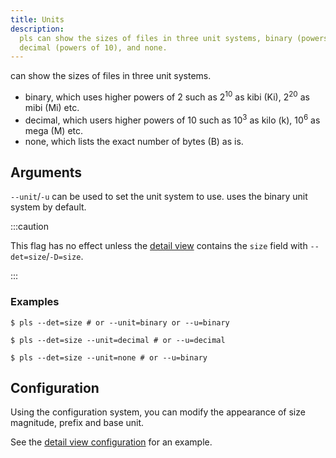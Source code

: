 ```yaml
---
title: Units
description:
  pls can show the sizes of files in three unit systems, binary (powers of 2),
  decimal (powers of 10), and none.
---
```



<Pls /> can show the sizes of files in three unit systems.

- binary, which uses higher powers of 2 such as 2<sup>10</sup> as kibi (Ki),
  2<sup>20</sup> as mibi (Mi) etc.
- decimal, which users higher powers of 10 such as 10<sup>3</sup> as kilo (k),
  10<sup>6</sup> as mega (M) etc.
- none, which lists the exact number of bytes (B) as is.

## Arguments

`--unit`/`-u` can be used to set the unit system to use. <Pls /> uses the binary
unit system by default.

:::caution

This flag has no effect unless the [detail view](/pls/features/detail_view/)
contains the `size` field with `--det=size`/`-D=size`.

:::

### Examples

```console
$ pls --det=size # or --unit=binary or --u=binary
```

<UnitsBinary />

```console
$ pls --det=size --unit=decimal # or --u=decimal
```

<UnitsDecimal />

```console
$ pls --det=size --unit=none # or --u=binary
```

<UnitsNone />

## Configuration

Using the configuration system, you can modify the appearance of size magnitude,
prefix and base unit.

See the [detail view configuration](/pls/features/detail_view#configuration) for
an example.
